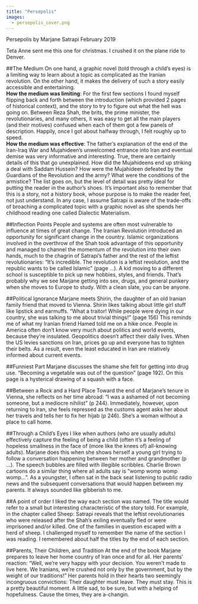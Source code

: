 ```yaml
---
title: "Persepolis"
images: 
  - persepolis_cover.png
---
```

Persepolis by Marjane Satrapi 
February 2019

Teta Anne sent me this one for christmas. I crushed it on the plane ride to Denver.

##The Medium
On one hand, a graphic novel (told through a child’s eyes) is a limiting way to learn about a topic as complicated as the Iranian revolution. On the other hand, it makes the delivery of such a story easily accessible and entertaining.  
**How the medium was limiting**: For the first few sections I found myself flipping back and forth between the introduction (which provided 2 pages of historical context), and the story to try to figure out what the hell was going on.  Between Reza Shah, the brits, the prime minister, the revolutionaries, and many others, it was easy to get all the main players (and their motives) confused when each of them got a few panels of description. Happily, once I got about halfway through, I felt roughly up to speed.  
**How the medium was effective**: The father’s explanation of the end of the Iran-Iraq War and Mujahideen’s unwelcomed entrance into Iran and eventual demise was very informative and interesting. True, there are certainly details of this that go unexplained. How did the Mujahideens end up striking a deal with Saddam Hussein? How were the Mujahideen defeated by the Guardians of the Revolution and the army? What were the conditions of the armistice? The list goes on, but the level of detail was pretty ideal for putting the reader in the author’s shoes. It’s important also to remember that this is a story, not a history book, whose purpose is to make the reader feel, not just understand.
In any case, I assume Satrapi is aware of the trade-offs of broaching a complicated topic with a graphic novel as she spends her childhood reading one called Dialectic Materialism. 

##Inflection Points
People and systems are often most vulnerable to influence at times of great change. The Iranian Revolution introduced an opportunity for significant change in the country. Islamic organizations involved in the overthrow of the Shah took advantage of this opportunity and managed to channel the momentum of the revolution into their own hands, much to the chagrin of Satrapi’s father and the rest of the leftist revolutionaries: “It’s incredible. The revolution is a leftist revolution, and the republic wants to be called Islamic” (page …). 
A kid moving to a different school is susceptible to pick up new hobbies, styles, and friends. That’s probably why we see Marjane getting into sex, drugs, and general punkery when she moves to Europe to study. With a clean slate, you can be anyone.

##Political Ignorance
Marjane meets Shirin, the daughter of an old Iranian family friend that moved to Vienna. Shirin likes talking about little girl stuff like lipstick and earmuffs. 
“What a traitor! While people were dying in our country, she was talking to me about trivial things!” (page 156)
This reminds me of what my Iranian friend Hamed told me on a hike once. People in America often don’t know very much about politics and world events, because they’re insulated. Geopolitics doesn’t affect their daily lives. When the US levies sanctions on Iran, prices go up and everyone has to tighten their belts. As a result, even the least educated in Iran are relatively informed about current events.


##Funniest Part
Marjane discusses the shame she felt for getting into drug use. “Becoming a vegetable was out of the question” (page 192). On this page is a hysterical drawing of a squash with a face. 

##Between a Rock and a Hard Place 
Toward the end of Marjane’s tenure in Vienna, she reflects on her time abroad: “I was a ashamed of not becoming someone, but a mediocre nihilist” (p 244). Immediately, however, upon returning to Iran, she feels repressed as the customs agent asks her about her travels and tells her to fix her hijab (p 246). She’s a woman without a place to call home.

##Through a Child’s Eyes
I like when authors (who are usually adults) effectively capture the feeling of being a child (often it’s a feeling of hopeless smallness in the face of (more like the knees of) all-knowing adults).  Marjane does this when she shows herself a young girl trying to follow a conversation happening between her mother and grandmother (p ...). The speech bubbles are filled with illegible scribbles. Charlie Brown cartoons do a similar thing where all adults say is “womp womp womp womp…”. As a youngster, I often sat in the back seat listening to public radio news and the subsequent conversations that would happen between my parents. It always sounded like gibberish to me.


##A point of order
I liked the way each section was named.  The title would refer to a small but interesting characteristic of the story told. For example, in the chapter called Sheep: Satrapi reveals that the leftist revolutionaries who were released after the Shah’s exiling eventually fled or were imprisoned and/or killed. One of the families in question escaped with a herd of sheep. 
I challenged myself to remember the name of the section I was reading. I remembered about half the titles by the end of each section. 

##Parents, Their Children, and Tradition
At the end of the book Marjane prepares to leave her home country of Iran once and for all. Her parents’ reaction: “Well, we’re very happy with your decision. You weren’t made to live here. We Iranians, we’re crushed not only by the government, but by the weight of our traditions!” Her parents hold in their hearts two seemingly incongruous convictions: 
Their daughter must leave.
They must stay.
This is a pretty beautiful moment. A little sad, to be sure, but with a helping of hopefulness. 
Cause the times, they are a-changin.
